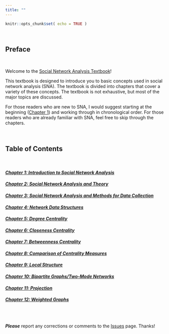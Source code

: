 ```yaml
---
title: ""
---
```


```r

knitr::opts_chunk$set( echo = TRUE )

```

<br>

## Preface

<br>

Welcome to the [Social Network Analysis Textbook](https://jacobtnyoung.github.io/sna-textbook/)!  

This textbook is designed to introduce you to basic concepts used in social network analysis (SNA). The textbook is divided into chapters that cover a variety of these concepts. The textbook is not exhaustive, but most of the major topics are discussed.

For those readers who are new to SNA, I would suggest starting at the beginning ([Chapter 1]()) and working through in chronological order. For those readers who are already familiar with SNA, feel free to skip through the chapters.

<br>

## Table of Contents

<br>

#### [*Chapter 1: Introduction to Social Network Analysis*](docs/ch-01-intro-to-sna.html)

#### [*Chapter 2: Social Network Analysis and Theory*](/docs/ch-01-intro-to-sna.html)

#### [*Chapter 3: Social Network Analysis and Methods for Data Collection*]()

#### [*Chapter 4: Network Data Structures*]()

#### [*Chapter 5: Degree Centrality*]()

#### [*Chapter 6: Closeness Centrality*]()

#### [*Chapter 7: Betweenness Centrality*]()

#### [*Chapter 8: Comparison of Centrality Measures*]()

#### [*Chapter 9: Local Structure*]()

#### [*Chapter 10: Bipartite Graphs/Two-Mode Networks*]()

#### [*Chapter 11: Projection*]()

#### [*Chapter 12: Weighted Graphs*]()

<br><br>

***Please*** report any corrections or comments to the [Issues](https://github.com/jacobtnyoung/sna-textbook/issues) page. Thanks!

<br><br>